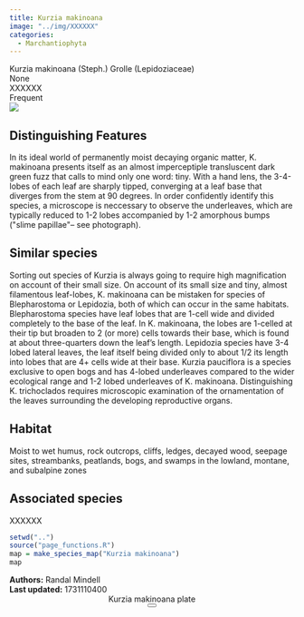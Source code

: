 ```yaml
---
title: Kurzia makinoana
image: "../img/XXXXXX"
categories:
  - Marchantiophyta
---
```


<div class="info-panel">
 <div class="info-top">
  <div class="taxon-scientific"><span class="taxon-name">Kurzia makinoana</span> <span class="taxon-authority">(Steph.) Grolle</span> <span class="taxon-family">(Lepidoziaceae)</span></div>
  <div class="taxon-common">None</div>
 </div>
 <div class="info-bottom">
  <div class="taxon-qnd">XXXXXX</div>
  <div class="taxon-abundance">Frequent</div>
 </div>
</div>
<div class="imerss-content-frame">
 <div class="imerss-image-header">
  <div class="imerss-image-holder imerss-column-left" data-toggle="tooltip" style="background-image: url(../img/XXXXXX)" title="XXXXXX">
  </div>

  <div class="imerss-image-holder imerss-column-right" data-toggle="tooltip" style="background-image: url(../img/XXXXXX)" title="XXXXXX">
  </div>
 
 </div>
 <div class="imerss-content-lower">
  <div class="imerss-column-left">
  <div class="tab-microscope" data-micromodal-trigger="modal-plate">
  <img src="../img/bryo guide microscope.png"/>
  </div>

<h2>Distinguishing Features</h2>

In its ideal world of permanently moist decaying organic matter, K. makinoana presents itself as an almost imperceptiple transluscent dark green fuzz that calls to mind only one word: tiny. With a hand lens, the 3-4-lobes of each leaf are sharply tipped, converging at a leaf base that diverges from the stem at 90 degrees. In order confidently identify this species, a microscope is neccessary to observe the underleaves, which are typically reduced to 1-2 lobes accompanied by 1-2 amorphous bumps (&quot;slime papillae&quot;-- see photograph).

<h2>Similar species</h2>

Sorting out species of Kurzia is always going to require high magnification on account of their small size. On account of its small size and tiny, almost filamentous leaf-lobes, K. makinoana can be mistaken for species of Blepharostoma or Lepidozia, both of which can occur in the same habitats. Blepharostoma species have leaf lobes that are 1-cell wide and divided completely to the base of the leaf. In K. makinoana, the lobes are 1-celled at their tip but broaden to 2 (or more) cells towards their base, which is found at about three-quarters down the leaf's length. Lepidozia species have 3-4 lobed lateral leaves, the leaf itself being divided only to about 1/2 its length into lobes that are 4+ cells wide at their base. Kurzia pauciflora is a species exclusive to open bogs and has 4-lobed underleaves compared to the wider ecological range and 1-2 lobed underleaves of K. makinoana. Distinguishing K. trichoclados requires microscopic examination of the ornamentation of the leaves surrounding the developing reproductive organs.

<h2>Habitat</h2>

Moist to wet humus, rock outcrops, cliffs, ledges, decayed wood, seepage sites, streambanks, peatlands, bogs, and swamps in the lowland, montane, and subalpine zones

<h2>Associated species</h2>

XXXXXX
</div>

<div class="imerss-column-right">

<div class="imerss-image-holder imerss-column-right" data-toggle="tooltip" style="background-image: url(../img/XXXXX)" title="XXXXX">
</div>

<div class="imerss-map-holder">
```r
setwd("..")
source("page_functions.R")
map = make_species_map("Kurzia makinoana")
map
```
</div>

</div>

</div>
</div>

<div class="taxon-footer">
 <div class="taxon-authors"><b>Authors:</b> <span>Randal Mindell</span></div>
 <div class="taxon-update"><b>Last updated:</b> <span>1731110400</span></div>
</div>

<div class="modal micromodal-slide" id="modal-plate" aria-hidden="true">
 <div class="modal__overlay" tabindex="-1" data-micromodal-close>
  <div class="modal__container" role="dialog" aria-modal="true" aria-labelledby="modal-plate-title" >
   <header class="modal__header">
   <div class="modal__title" id="modal-plate-title">
  Kurzia makinoana plate
   </div>
   <button class="modal__close" aria-label="Close" data-micromodal-close></button>
   </header>
  <div class="modal__content" id="modal-plate-content">
   <div class="imerss-image-holder" data-toggle="tooltip" style="background-image: url(../img/XXXXX)" title="XXXXX">
  </div>
  </div>
  </div>
 </div>
</div>

<script src="../js/micromodal.min.js"></script>
<link href="../css/style-taxon.css" rel="stylesheet">
<link href="../css/micromodal.css" rel="stylesheet">

<script>
MicroModal.init();
</script>

